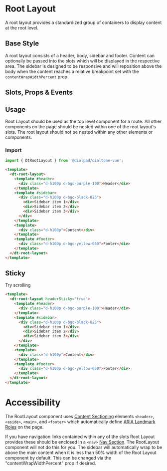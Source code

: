 
# Root Layout

<Subtitle>
  A root layout provides a standardized group of containers to display content at the root level.
</Subtitle>

## Base Style

A root layout consists of a header, body, sidebar and footer. Content can optionally be passed into the slots which
will be displayed in the respective area. The sidebar is designed to be responsive and will reposition above the
body when the content reaches a relative breakpoint set with the `contentWrapWidthPercent` prop.

<Canvas>
  <Story id="components-root-layout--default" />
</Canvas>

## Slots, Props & Events

<ArgsTable story={PRIMARY_STORY} />

## Usage

Root Layout should be used as the top level component for a route. All other components on the page should be nested
within one of the root layout's slots. The root layout should not be nested within any other elements or components.

### Import

```jsx
import { DtRootLayout } from '@dialpad/dialtone-vue';
```

```html
<template>
  <dt-root-layout>
    <template #header>
      <div class="d-h100p d-bgc-purple-100">Header</div>
    </template>
    <template #sidebar>
      <div class="d-h100p d-bgc-black-025">
        <div>Sidebar item 1</div>
        <div>Sidebar item 2</div>
        <div>Sidebar item 3</div>
      </div>
    </template>
    <template>
      <div class="d-h100p">Content</div>
    </template>
    <template #footer>
      <div class="d-h100p d-bgc-yellow-050">Footer</div>
    </template>
  </dt-root-layout>
</template>
```

## Sticky

Try scrolling
<Canvas>
  <Story id="components-root-layout--sticky" />
</Canvas>

```html
<template>
  <dt-root-layout headerSticky="true">
    <template #header>
      <div class="d-h100p d-bgc-purple-100">Header</div>
    </template>
    <template #sidebar>
      <div class="d-h100p d-bgc-black-025">
        <div>Sidebar item 1</div>
        <div>Sidebar item 2</div>
        <div>Sidebar item 3</div>
      </div>
    </template>
    <template>
      <div class="d-h100p">Content</div>
    </template>
    <template #footer>
      <div class="d-h100p d-bgc-yellow-050">Footer</div>
    </template>
  </dt-root-layout>
</template>
```

# Accessibility

The RootLayout component uses
[Content Sectioning](https://developer.mozilla.org/en-US/docs/Web/HTML/Element#content_sectioning)
elements `<header>`, `<aside>`, `<main>`, and `<footer>` which automatically define
[ARIA Landmark Roles](https://developer.mozilla.org/en-US/docs/Web/Accessibility/ARIA/Roles#landmark_roles)
on the page.

If you have navigation links contained within any of the slots Root Layout provides these should be enclosed in a `<nav>`
[Nav Section](https://developer.mozilla.org/en-US/docs/Web/HTML/Element/nav).
The RootLayout component will not do this for you. The sidebar will automatically wrap to be above the main content
when it is less than 50% width of the Root Layout component by default.
This can be changed via the "contentWrapWidthPercent" prop if desired.
